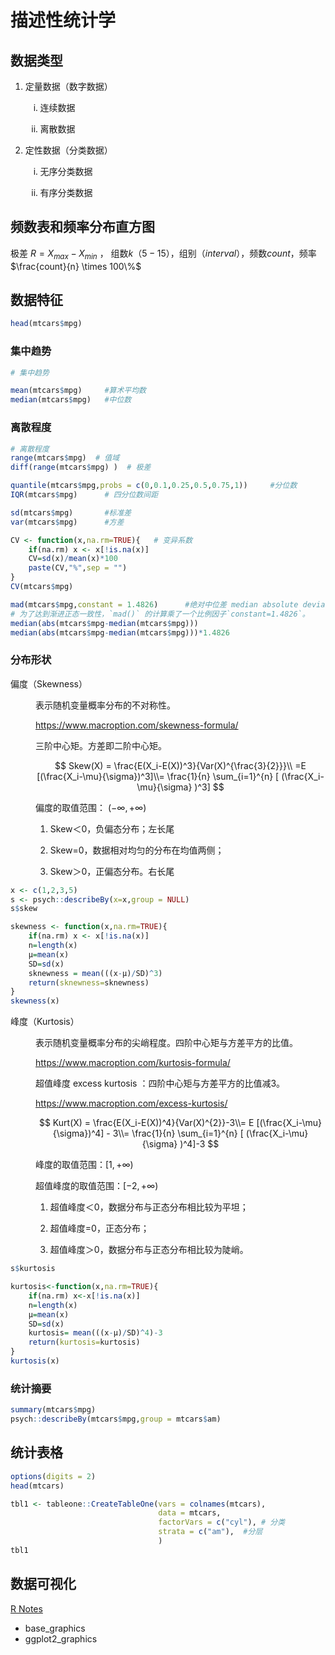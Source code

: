 # 描述性统计学

## 数据类型

1.  定量数据（数字数据）

    i.  连续数据

    ii. 离散数据

2.  定性数据（分类数据）

    i.  无序分类数据

    ii. 有序分类数据

## 频数表和频率分布直方图

极差 $R=X_{max}-X_{min}$ ， 组数$k$（$5-15$），组别（$interval$），频数$count$，频率$\frac{count}{n} \times 100\%$

## 数据特征

```r
head(mtcars$mpg)
```

### 集中趋势

```r
# 集中趋势

mean(mtcars$mpg)     #算术平均数
median(mtcars$mpg)   #中位数

```

### 离散程度

```r
# 离散程度
range(mtcars$mpg)  # 值域
diff(range(mtcars$mpg) )  # 极差

quantile(mtcars$mpg,probs = c(0,0.1,0.25,0.5,0.75,1))     #分位数
IQR(mtcars$mpg)      # 四分位数间距

sd(mtcars$mpg)       #标准差
var(mtcars$mpg)      #方差

CV <- function(x,na.rm=TRUE){   # 变异系数
    if(na.rm) x <- x[!is.na(x)]
    CV=sd(x)/mean(x)*100
    paste(CV,"%",sep = "")
}
CV(mtcars$mpg)

mad(mtcars$mpg,constant = 1.4826)      #绝对中位差 median absolute deviation
# 为了达到渐进正态一致性，`mad()` 的计算乘了一个比例因子`constant=1.4826`。
median(abs(mtcars$mpg-median(mtcars$mpg)))
median(abs(mtcars$mpg-median(mtcars$mpg)))*1.4826
```

### 分布形状

偏度（Skewness）

:   表示随机变量概率分布的不对称性。

    <https://www.macroption.com/skewness-formula/>

    三阶中心矩。方差即二阶中心矩。

    $$ 
        Skew(X) =  \frac{E(X_i-E(X))^3}{Var(X)^{\frac{3}{2}}}\\ =E  [(\frac{X_i-\mu}{\sigma})^3]\\= \frac{1}{n} \sum_{i=1}^{n} [ (\frac{X_i-\mu}{\sigma} )^3]
    $$

    偏度的取值范围： $(-\infty,+\infty)$

    1.  Skew＜0，负偏态分布；左长尾

    2.  Skew=0，数据相对均匀的分布在均值两侧；

    3.  Skew＞0，正偏态分布。右长尾

```r
x <- c(1,2,3,5)
s <- psych::describeBy(x=x,group = NULL)
s$skew

skewness <- function(x,na.rm=TRUE){
    if(na.rm) x <- x[!is.na(x)]
    n=length(x)
    μ=mean(x)
    SD=sd(x)
    sknewness = mean(((x-μ)/SD)^3)
    return(sknewness=sknewness)
}
skewness(x)
```

峰度（Kurtosis）

:   表示随机变量概率分布的尖峭程度。四阶中心矩与方差平方的比值。

    <https://www.macroption.com/kurtosis-formula/>

    超值峰度 excess kurtosis ：四阶中心矩与方差平方的比值减3。

    <https://www.macroption.com/excess-kurtosis/>

    $$
    Kurt(X) =  \frac{E(X_i-E(X))^4}{Var(X)^{2}}-3\\= E  [(\frac{X_i-\mu}{\sigma})^4] - 3\\= \frac{1}{n} \sum_{i=1}^{n} [ (\frac{X_i-\mu}{\sigma} )^4]-3
    $$

    峰度的取值范围：$[1,+\infty)$

    超值峰度的取值范围：$[-2,+\infty)$

    1.  超值峰度＜0，数据分布与正态分布相比较为平坦；

    2.  超值峰度=0，正态分布；

    3.  超值峰度＞0，数据分布与正态分布相比较为陡峭。

```r
s$kurtosis

kurtosis<-function(x,na.rm=TRUE){
    if(na.rm) x<-x[!is.na(x)]
    n=length(x)
    μ=mean(x)
    SD=sd(x)
    kurtosis= mean(((x-μ)/SD)^4)-3
    return(kurtosis=kurtosis)
}
kurtosis(x)
```

### 统计摘要

```r
summary(mtcars$mpg)
psych::describeBy(mtcars$mpg,group = mtcars$am)
```

## 统计表格

```r
options(digits = 2)
head(mtcars)

tbl1 <- tableone::CreateTableOne(vars = colnames(mtcars),
                                 data = mtcars,
                                 factorVars = c("cyl"), # 分类
                                 strata = c("am"),  #分层
                                 )
tbl1


```

## 数据可视化

[R Notes](https://wanganlin00.github.io/R/)

-   base_graphics
-   ggplot2_graphics
